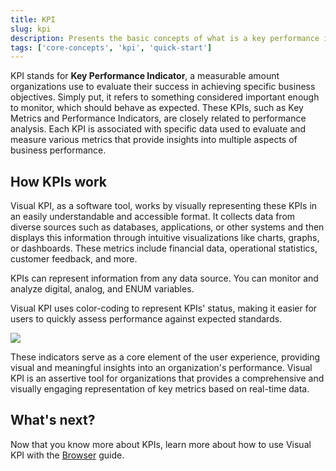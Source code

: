 ```yaml
---
title: KPI
slug: kpi
description: Presents the basic concepts of what is a key performance indicator (KPI).
tags: ['core-concepts', 'kpi', 'quick-start']
---
```


KPI stands for **Key Performance Indicator**, a measurable amount organizations use to evaluate their success in achieving specific business objectives. Simply put, it refers to something considered important enough to monitor, which should behave as expected. These KPIs, such as Key Metrics and Performance Indicators, are closely related to performance analysis. Each KPI is associated with specific data used to evaluate and measure various metrics that provide insights into multiple aspects of business performance.

## How KPIs work

Visual KPI, as a software tool, works by visually representing these KPIs in an easily understandable and accessible format. It collects data from diverse sources such as databases, applications, or other systems and then displays this information through intuitive visualizations like charts, graphs, or dashboards. These metrics include financial data, operational statistics, customer feedback, and more.

<Callout type="info" title="Data Types">
KPIs can represent information from any data source. You can monitor and analyze digital, analog, and ENUM variables.
</Callout>

Visual KPI uses color-coding to represent KPIs' status, making it easier for users to quickly assess performance against expected standards.

<Image src="media/end-user/core-concepts/kpi/kpi-illustration.png"/>

These indicators serve as a core element of the user experience, providing visual and meaningful insights into an organization's performance. Visual KPI is an assertive tool for organizations that provides a comprehensive and visually engaging representation of key metrics based on real-time data.

## What's next?

Now that you know more about KPIs, learn more about how to use Visual KPI with the [Browser](browser) guide.